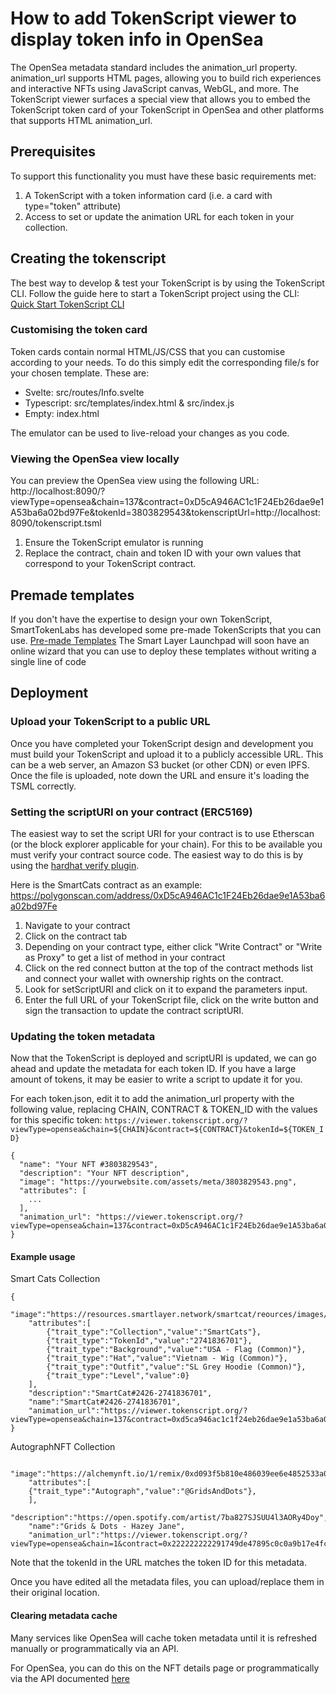 # How to add TokenScript viewer to display token info in OpenSea

The OpenSea metadata standard includes the animation_url property.
animation_url supports HTML pages, allowing you to build rich experiences and interactive NFTs using JavaScript canvas, WebGL, and more.
The TokenScript viewer surfaces a special view that allows you to embed the TokenScript token card of your TokenScript in OpenSea and other platforms that supports HTML animation_url.

## Prerequisites

To support this functionality you must have these basic requirements met:

1. A TokenScript with a token information card (i.e. a card with type="token" attribute)
2. Access to set or update the animation URL for each token in your collection.

## Creating the tokenscript

The best way to develop & test your TokenScript is by using the TokenScript CLI.
Follow the guide here to start a TokenScript project using the CLI: [Quick Start TokenScript CLI](/tokenscript/tokenscript-cli/quick-start-tokenscript-cli)

### Customising the token card

Token cards contain normal HTML/JS/CSS that you can customise according to your needs. To do this simply edit the corresponding file/s for your
chosen template. These are:

- Svelte: src/routes/Info.svelte
- Typescript: src/templates/index.html & src/index.js
- Empty: index.html

The emulator can be used to live-reload your changes as you code.

### Viewing the OpenSea view locally

You can preview the OpenSea view using the following URL:
http://localhost:8090/?viewType=opensea&chain=137&contract=0xD5cA946AC1c1F24Eb26dae9e1A53ba6a02bd97Fe&tokenId=3803829543&tokenscriptUrl=http://localhost:8090/tokenscript.tsml

1. Ensure the TokenScript emulator is running
2. Replace the contract, chain and token ID with your own values that correspond to your TokenScript contract.

## Premade templates

If you don't have the expertise to design your own TokenScript, SmartTokenLabs has developed some pre-made TokenScripts that you can use.
[Pre-made Templates](https://github.com/SmartTokenLabs/TokenScript-Templates)
The Smart Layer Launchpad will soon have an online wizard that you can use to deploy these templates without writing a single line of code

## Deployment

### Upload your TokenScript to a public URL

Once you have completed your TokenScript design and development you must build your TokenScript and upload it to a publicly
accessible URL. This can be a web server, an Amazon S3 bucket (or other CDN) or even IPFS.
Once the file is uploaded, note down the URL and ensure it's loading the TSML correctly.

### Setting the scriptURI on your contract (ERC5169)

The easiest way to set the script URI for your contract is to use Etherscan (or the block explorer applicable for your chain).
For this to be available you must verify your contract source code. The easiest way to do this is by using the
[hardhat verify plugin](https://hardhat.org/hardhat-runner/plugins/nomicfoundation-hardhat-verify).

Here is the SmartCats contract as an example:
https://polygonscan.com/address/0xD5cA946AC1c1F24Eb26dae9e1A53ba6a02bd97Fe

1. Navigate to your contract
2. Click on the contract tab
3. Depending on your contract type, either click "Write Contract" or "Write as Proxy" to get a list of method in your contract
4. Click on the red connect button at the top of the contract methods list and connect your wallet with ownership rights on the contract.
5. Look for setScriptURI and click on it to expand the parameters input.
6. Enter the full URL of your TokenScript file, click on the write button and sign the transaction to update the contract scriptURI.

### Updating the token metadata

Now that the TokenScript is deployed and scriptURI is updated, we can go ahead and update the metadata for each token ID.
If you have a large amount of tokens, it may be easier to write a script to update it for you.

For each token.json, edit it to add the animation_url property with the following value, replacing CHAIN, CONTRACT & TOKEN_ID with the values for this specific token:
`https://viewer.tokenscript.org/?viewType=opensea&chain=${CHAIN}&contract=${CONTRACT}&tokenId=${TOKEN_ID}`

```
{
  "name": "Your NFT #3803829543",
  "description": "Your NFT description",
  "image": "https://yourwebsite.com/assets/meta/3803829543.png",
  "attributes": [
    ...
  ],
  "animation_url": "https://viewer.tokenscript.org/?viewType=opensea&chain=137&contract=0xD5cA946AC1c1F24Eb26dae9e1A53ba6a02bd97Fe&tokenId=3803829543"
}
```

#### Example usage

Smart Cats Collection

```
{
	"image":"https://resources.smartlayer.network/smartcat/reources/images/5464593329ab831b4872365e1f1a2bbc.png",
	"attributes":[
		{"trait_type":"Collection","value":"SmartCats"},
		{"trait_type":"TokenId","value":"2741836701"},
		{"trait_type":"Background","value":"USA - Flag (Common)"},
		{"trait_type":"Hat","value":"Vietnam - Wig (Common)"},
		{"trait_type":"Outfit","value":"SL Grey Hoodie (Common)"},
		{"trait_type":"Level","value":0}
	],
	"description":"SmartCat#2426-2741836701",
	"name":"SmartCat#2426-2741836701",
	"animation_url":"https://viewer.tokenscript.org/?viewType=opensea&chain=137&contract=0xd5ca946ac1c1f24eb26dae9e1a53ba6a02bd97fe&tokenId=2741836701"
}
```

AutographNFT Collection
```
  "image":"https://alchemynft.io/1/remix/0xd093f5b810e486039ee6e4852533a04b8679a4d6a1fcc60a58cb81447a6f732d.svg",
	"attributes":[
    {"trait_type":"Autograph","value":"@GridsAndDots"},
	],
	"description":"https://open.spotify.com/artist/7ba827SJSUU4l3AORy4Doy",
	"name":"Grids & Dots - Hazey Jane",
	"animation_url":"https://viewer.tokenscript.org/?viewType=opensea&chain=1&contract=0x222222222291749de47895c0c0a9b17e4fca8268&tokenId=27"
```

Note that the tokenId in the URL matches the token ID for this metadata.

Once you have edited all the metadata files, you can upload/replace them in their original location.

#### Clearing metadata cache

Many services like OpenSea will cache token metadata until it is refreshed manually or programmatically via an API.

For OpenSea, you can do this on the NFT details page or programmatically via the API documented [here](https://docs.opensea.io/reference/refresh_nft)